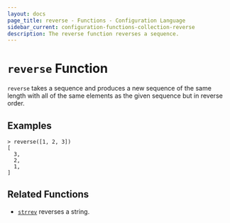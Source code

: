 ```yaml
---
layout: docs
page_title: reverse - Functions - Configuration Language
sidebar_current: configuration-functions-collection-reverse
description: The reverse function reverses a sequence.
---
```


# `reverse` Function

`reverse` takes a sequence and produces a new sequence of the same length
with all of the same elements as the given sequence but in reverse order.

## Examples

```
> reverse([1, 2, 3])
[
  3,
  2,
  1,
]
```

## Related Functions

- [`strrev`](../string/strrev.html) reverses a string.
